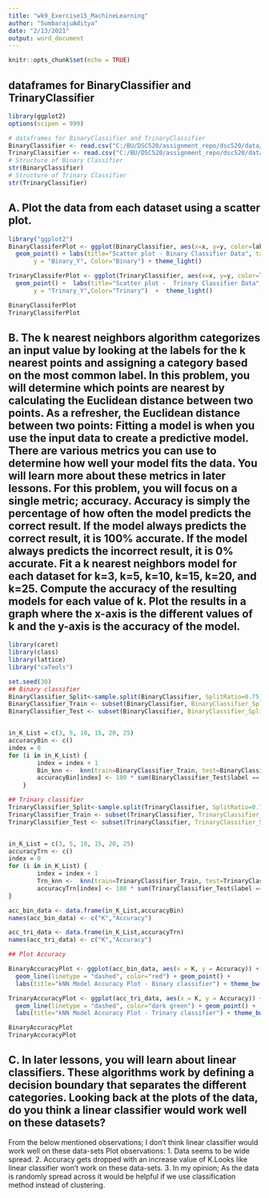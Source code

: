 ---
title: "wk9_Exercise15_MachineLearning"
author: "SumbarajuAditya"
date: "2/13/2021"
output: word_document
---

```{r include=FALSE}
knitr::opts_chunk$set(echo = TRUE)
```
## dataframes for BinaryClassifier and TrinaryClassifier
```{r}
library(ggplot2)
options(scipen = 999)

# dataframes for BinaryClassifier and TrinaryClassifier
BinaryClassifier <- read.csv("C:/BU/DSC520/assignment_repo/dsc520/data/binary-classifier-data.csv")
TrinaryClassifier <- read.csv("C:/BU/DSC520/assignment_repo/dsc520/data/trinary-classifier-data.csv")
# Structure of Binary Classifier
str(BinaryClassifier)
# Structure of Trinary Classifier
str(TrinaryClassifier)
```


## A. Plot the data from each dataset using a scatter plot.
```{r}
library("ggplot2")
BinaryClassiferPlot <- ggplot(BinaryClassifier, aes(x=x, y=y, color=label)) +
  geom_point() + labs(title="Scatter plot - Binary Classifier Data", tag = "Figure 1",x = "Binary_X",
       y = "Binary_Y", Color="Binary") + theme_light()

TrinaryClassiferPlot <- ggplot(TrinaryClassifier, aes(x=x, y=y, color=label)) +
  geom_point() +  labs(title="Scatter plot -  Trinary Classifier Data", tag = "Figure 2", x = "Trinary_X",
       y = "Trinary_Y",Color="Trinary")  +  theme_light()

BinaryClassiferPlot
TrinaryClassiferPlot
```

## B. The k nearest neighbors algorithm categorizes an input value by looking at the labels for the k nearest points and assigning a category based on the most common label. In this problem, you will determine which points are nearest by calculating the Euclidean distance between two points. As a refresher, the Euclidean distance between two points: Fitting a model is when you use the input data to create a predictive model. There are various metrics you can use to determine how well your model fits the data. You will learn more about these metrics in later lessons. For this problem, you will focus on a single metric; accuracy. Accuracy is simply the percentage of how often the model predicts the correct result. If the model always predicts the correct result, it is 100% accurate. If the model always predicts the incorrect result, it is 0% accurate. Fit a k nearest neighbors model for each dataset for k=3, k=5, k=10, k=15, k=20, and k=25. Compute the accuracy of the resulting models for each value of k. Plot the results in a graph where the x-axis is the different values of k and the y-axis is the accuracy of the model. 

```{r}
library(caret)
library(class)
library(lattice)
library("caTools")

set.seed(30)
## Binary classifier
BinaryClassifier_Split<-sample.split(BinaryClassifier, SplitRatio=0.75)
BinaryClassifier_Train <- subset(BinaryClassifier, BinaryClassifier_Split="TRUE")
BinaryClassifier_Test <- subset(BinaryClassifier, BinaryClassifier_Split="FALSE")


in_K_List = c(3, 5, 10, 15, 20, 25)
accuracyBin <- c()
index = 0
for (i in in_K_List) { 
        index = index + 1
        Bin_knn <-  knn(train=BinaryClassifier_Train, test=BinaryClassifier_Test, cl=BinaryClassifier_Train$label, k=i )
        accuracyBin[index] <- 100 * sum(BinaryClassifier_Test$label == Bin_knn)/NROW(BinaryClassifier_Test$label)
    }

## Trinary classifier
TrinaryClassifier_Split<-sample.split(TrinaryClassifier, SplitRatio=0.75)
TrinaryClassifier_Train <- subset(TrinaryClassifier, TrinaryClassifier_Split="TRUE")
TrinaryClassifier_Test <- subset(TrinaryClassifier, TrinaryClassifier_Split="FALSE")


in_K_List = c(3, 5, 10, 15, 20, 25)
accuracyTrn <- c()
index = 0
for (i in in_K_List) { 
        index = index + 1
        Trn_knn <-  knn(train=TrinaryClassifier_Train, test=TrinaryClassifier_Test, cl=TrinaryClassifier_Train$label, k=i )
        accuracyTrn[index] <- 100 * sum(TrinaryClassifier_Test$label == Trn_knn)/NROW(TrinaryClassifier_Test$label)
}

acc_bin_data <- data.frame(in_K_List,accuracyBin)
names(acc_bin_data) <- c("K","Accuracy")

acc_tri_data <- data.frame(in_K_List,accuracyTrn)
names(acc_tri_data) <- c("K","Accuracy")

## Plot Accuracy

BinaryAccuracyPlot <- ggplot(acc_bin_data, aes(x = K, y = Accuracy)) + 
  geom_line(linetype = "dashed", color="red") + geom_point() + 
  labs(title="kNN Model Accuracy Plot - Binary classifier") + theme_bw()

TrinaryAccuracyPlot <- ggplot(acc_tri_data, aes(x = K, y = Accuracy)) +
  geom_line(linetype = "dashed", color="dark green") + geom_point() +
  labs(title="kNN Model Accuracy Plot - Trinary classifier") + theme_bw()

BinaryAccuracyPlot
TrinaryAccuracyPlot
```

## C. In later lessons, you will learn about linear classifiers. These algorithms work by defining a decision boundary that separates the different categories. Looking back at the plots of the data, do you think a linear classifier would work well on these datasets?

From the below mentioned observations; I don't think linear classifier would work well on these data-sets
Plot observations:
1. Data seems to be wide spread.
2. Accuracy gets dropped with an increase value of K.Looks like linear classifier won't work on these data-sets.
3. In my opinion; As the data is randomly spread across it would be helpful if we use classification method instead of clustering.
